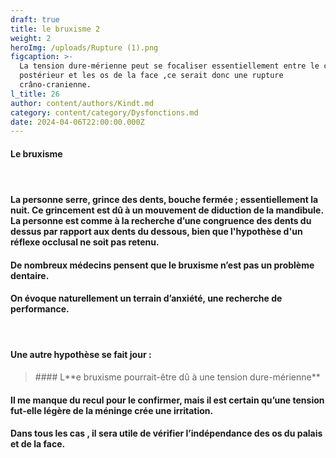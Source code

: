 ```yaml
---
draft: true
title: le bruxisme 2
weight: 2
heroImg: /uploads/Rupture (1).png
figcaption: >-
  La tension dure-mérienne peut se focaliser essentiellement entre le crâne
  postérieur et les os de la face ,ce serait donc une rupture
  crâno-cranienne.                
l_title: 26
author: content/authors/Kindt.md
category: content/category/Dysfonctions.md
date: 2024-04-06T22:00:00.000Z
---
```


<Space height={20} />

#### Le bruxisme

####  

#### La personne serre, grince des dents,&#xA;bouche fermée ; essentiellement la nuit. Ce grincement est dû à un&#xA;mouvement de diduction de la mandibule. La personne est comme à la recherche d’une congruence des dents du dessus par rapport aux dents du dessous, bien que l'hypothèse d'un réflexe occlusal ne soit pas retenu.

#### De nombreux médecins pensent que le&#xA;bruxisme n’est pas un problème dentaire.

#### On évoque naturellement un terrain&#xA;d’anxiété, une recherche de performance.

####  

#### Une autre hypothèse se fait&#xA;jour :

<Space height={22} />

<BlockQuote>
  #### L**e bruxisme pourrait-être dû à une tension dure-mérienne**
</BlockQuote>

<Space height={15} />

#### Il me manque du recul pour le confirmer,  mais il est certain qu’une tension fut-elle légère de la méninge crée une irritation.

#### Dans tous les cas , il sera utile de vérifier l’indépendance des os du palais et de la face.

